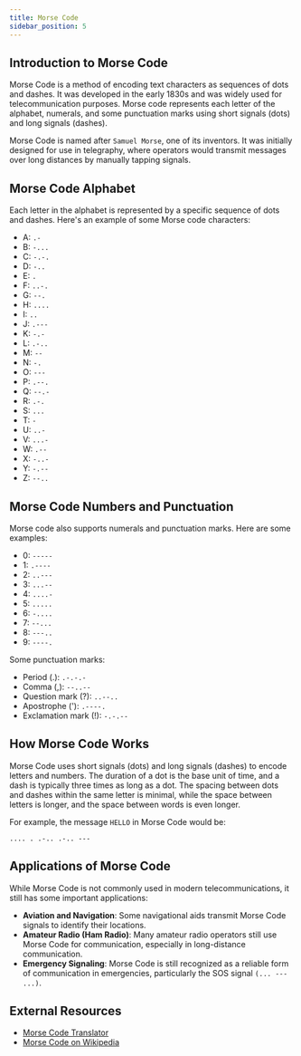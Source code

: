 ```yaml
---
title: Morse Code
sidebar_position: 5
---
```


## Introduction to Morse Code

Morse Code is a method of encoding text characters as sequences of dots and dashes. It was developed in the early 1830s and was widely used for telecommunication purposes. Morse code represents each letter of the alphabet, numerals, and some punctuation marks using short signals (dots) and long signals (dashes).

Morse Code is named after `Samuel Morse`, one of its inventors. It was initially designed for use in telegraphy, where operators would transmit messages over long distances by manually tapping signals.

## Morse Code Alphabet

Each letter in the alphabet is represented by a specific sequence of dots and dashes. Here's an example of some Morse code characters:

- A: `.-`
- B: `-...`
- C: `-.-.`
- D: `-..`
- E: `.`
- F: `..-.`
- G: `--.`
- H: `....`
- I: `..`
- J: `.---`
- K: `-.-`
- L: `.-..`
- M: `--`
- N: `-.`
- O: `---`
- P: `.--.`
- Q: `--.-`
- R: `.-.`
- S: `...`
- T: `-`
- U: `..-`
- V: `...-`
- W: `.--`
- X: `-..-`
- Y: `-.--`
- Z: `--..`

## Morse Code Numbers and Punctuation

Morse code also supports numerals and punctuation marks. Here are some examples:

- 0: `-----`
- 1: `.----`
- 2: `..---`
- 3: `...--`
- 4: `....-`
- 5: `.....`
- 6: `-....`
- 7: `--...`
- 8: `---..`
- 9: `----.`

Some punctuation marks:

- Period (.): `.-.-.-`
- Comma (,): `--..--`
- Question mark (?): `..--..`
- Apostrophe ('): `.----.`
- Exclamation mark (!): `-.-.--`

## How Morse Code Works

Morse Code uses short signals (dots) and long signals (dashes) to encode letters and numbers. The duration of a dot is the base unit of time, and a dash is typically three times as long as a dot. The spacing between dots and dashes within the same letter is minimal, while the space between letters is longer, and the space between words is even longer.

For example, the message `HELLO` in Morse Code would be:

```
.... . .-.. .-.. ---
```

## Applications of Morse Code

While Morse Code is not commonly used in modern telecommunications, it still has some important applications:

- **Aviation and Navigation**: Some navigational aids transmit Morse Code signals to identify their locations.
- **Amateur Radio (Ham Radio)**: Many amateur radio operators still use Morse Code for communication, especially in long-distance communication.
- **Emergency Signaling**: Morse Code is still recognized as a reliable form of communication in emergencies, particularly the SOS signal `(... --- ...)`.

## External Resources

- [Morse Code Translator](https://morsecode.world/international/translator.html)
- [Morse Code on Wikipedia](https://en.wikipedia.org/wiki/Morse_code)
